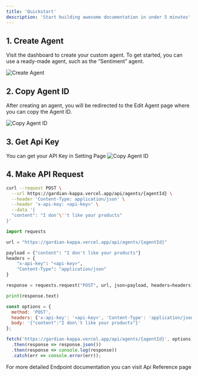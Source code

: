 ```yaml
---
title: 'Quickstart'
description: 'Start building awesome documentation in under 5 minutes'
---
```


## 1. Create Agent

Visit the dashboard to create your custom agent. To get started, you can use a ready-made agent, such as the “Sentiment” agent.

<img
  className="block"
  src="/images/create-agent-image.png"
  alt="Create Agent"
/>

## 2. Copy Agent ID
After creating an agent, you will be redirected to the Edit Agent page where you can copy the Agent ID.

<img
  className="block"
  src="/images/agent-copy-id.png"
  alt="Copy Agent ID"
/>

## 3. Get Api Key
You can get your API Key in Setting Page
<img
  className="block"
  src="/images/settings-apikey.png"
  alt="Copy Agent ID"
/>

## 4. Make API Request

<CodeGroup>

```bash cURL
curl --request POST \
  --url https://gardian-kappa.vercel.app/api/agents/{agentId} \
  --header 'Content-Type: application/json' \
  --header 'x-api-key: <api-key>' \
  --data '{
  "content": "I don'\''t like your products"
}'
```

```python Python
import requests

url = "https://gardian-kappa.vercel.app/api/agents/{agentId}"

payload = {"content": "I don't like your products"}
headers = {
    "x-api-key": "<api-key>",
    "Content-Type": "application/json"
}

response = requests.request("POST", url, json=payload, headers=headers)

print(response.text)
```

```javascript Javascript
const options = {
  method: 'POST',
  headers: {'x-api-key': '<api-key>', 'Content-Type': 'application/json'},
  body: '{"content":"I don\'t like your products"}'
};

fetch('https://gardian-kappa.vercel.app/api/agents/{agentId}', options)
  .then(response => response.json())
  .then(response => console.log(response))
  .catch(err => console.error(err));
```
</CodeGroup>

For more detailed Endpoint documentation you can
visit Api Reference page
